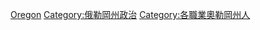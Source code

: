 [[Category:美國各州政治人物|Oregon]]
[[Category:俄勒岡州政治|Category:俄勒岡州政治]]
[[Category:各職業奧勒岡州人|Category:各職業奧勒岡州人]]